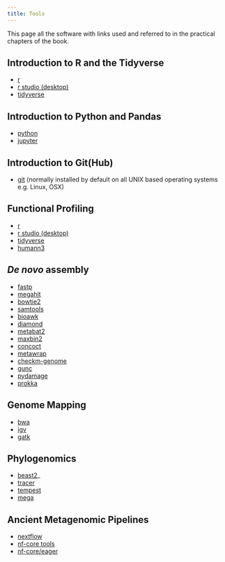 ```yaml
---
title: Tools
---
```


This page all the software with links used and referred to in the practical chapters of the book.

## Introduction to R and the Tidyverse

- [r](https://www.r-project.org/)
- [r studio (desktop)](https://www.rstudio.com/products/rstudio/)
- [tidyverse](https://www.tidyverse.org/)

## Introduction to Python and Pandas

- [python](https://www.python.org/)
- [jupyter](https://jupyter.org/)

## Introduction to Git(Hub)

- [git](https://git-scm.com/) (normally installed by default on all UNIX based operating systems e.g. Linux, OSX)

## Functional Profiling

- [r](https://www.r-project.org/)
- [r studio (desktop)](https://www.rstudio.com/products/rstudio/)
- [tidyverse](https://www.tidyverse.org/)
- [humann3](https://huttenhower.sph.harvard.edu/humann/)

## _De novo_ assembly

- [fastp](https://github.com/OpenGene/fastp)
- [megahit](https://github.com/voutcn/megahit)
- [bowtie2](http://bowtie-bio.sourceforge.net/bowtie2/index.shtml)
- [samtools](http://www.htslib.org/)
- [bioawk](https://github.com/lh3/bioawk)
- [diamond](https://github.com/bbuchfink/diamond)
- [metabat2](https://bitbucket.org/berkeleylab/metabat/src/master/)
- [maxbin2](https://sourceforge.net/projects/maxbin/#:~:text=MaxBin%20is%20a%20software%20for,coverage%20information%20or%20sequencing%20reads.)
- [concoct](https://concoct.readthedocs.io/en/latest/)
- [metawrap](https://github.com/bxlab/metaWRAP)
- [checkm-genome](https://ecogenomics.github.io/CheckM/#:~:text=CheckM%20provides%20a%20set%20of,copy%20within%20a%20phylogenetic%20lineage.)
- [gunc](https://grp-bork.embl-community.io/gunc/)
- [pydamage](https://pydamage.readthedocs.io/en/0.7/)
- [prokka](https://github.com/tseemann/prokka)

## Genome Mapping

- [bwa](http://bio-bwa.sourceforge.net/)
- [igv](https://igv.org/)
- [gatk](https://gatk.broadinstitute.org/hc/en-us)

## Phylogenomics

- [beast2](https://www.beast2.org/)\_
- [tracer](http://tree.bio.ed.ac.uk/software/tracer/)
- [tempest](https://beast.community/tempest)
- [mega](https://www.megasoftware.net/)

## Ancient Metagenomic Pipelines

- [nextflow](https://www.nextflow.io/)
- [nf-core tools](https://nf-co.re/tools)
- [nf-core/eager](https://nf-co.re/eager)